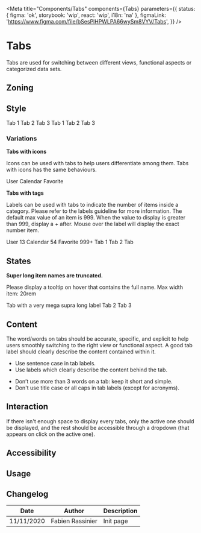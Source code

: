 

<Meta
	title="Components/Tabs"
	components={Tabs}
	parameters={{
		status: { figma: 'ok', storybook: 'wip', react: 'wip', i18n: 'na' },
		figmaLink: 'https://www.figma.com/file/bSesPlHPWLPA66wySm8VYV/Tabs',
	}}
/>

# Tabs

Tabs are used for switching between different views, functional aspects or categorized data sets.

## Zoning

<FigmaImage
	src="https://www.figma.com/file/qc8oUSyVJM67gSsbTShftt/%F0%9F%93%90-Zoning?node-id=46%3A63"
	alt="zoning for tabs"
/>

## Style

<FigmaIframe
	light="https://www.figma.com/file/bSesPlHPWLPA66wySm8VYV/Tabs?node-id=0%3A201"
	dark="https://www.figma.com/file/bSesPlHPWLPA66wySm8VYV/Tabs?node-id=311%3A179"
/>

<Canvas>
	<Story name="default">
		<Tabs selectedId="tab3">
			<Tabs.TabList aria-label="My tabs">
				<Tabs.Tab>Tab 1</Tabs.Tab>
				<Tabs.Tab>Tab 2</Tabs.Tab>
				<Tabs.Tab id="tab3">Tab 3</Tabs.Tab>
			</Tabs.TabList>
			<Tabs.TabPanel>Tab 1</Tabs.TabPanel>
			<Tabs.TabPanel>Tab 2</Tabs.TabPanel>
			<Tabs.TabPanel>Tab 3</Tabs.TabPanel>
		</Tabs>
	</Story>
</Canvas>

### Variations

**Tabs with icons**

Icons can be used with tabs to help users differentiate among them. Tabs with icons has the same behaviours.

<Canvas>
	<Story name="tabs-with-icons">
		<Tabs selectedId="tab2">
			<Tabs.TabList aria-label="My tabs">
				<Tabs.Tab>
					<Icon name="talend-user-circle" /> User
				</Tabs.Tab>
				<Tabs.Tab id="tab2">
					<Icon name="talend-empty-calendar" /> Calendar
				</Tabs.Tab>
				<Tabs.Tab>
					<Icon name="talend-star" /> Favorite
				</Tabs.Tab>
			</Tabs.TabList>
		</Tabs>
	</Story>
</Canvas>

**Tabs with tags**

Labels can be used with tabs to indicate the number of items inside a category. Please refer to the labels guideline for more information.
The default max value of an item is 999. When the value to display is greater than 999, display a + after.
Mouse over the label will display the exact number item.

<Canvas>
	<Story name="tabs-with-tags">
		<Tabs selectedId="tab2">
			<Tabs.TabList aria-label="My tabs">
				<Tabs.Tab>
					User <Tag title="13">13</Tag>
				</Tabs.Tab>
				<Tabs.Tab id="tab2">
					Calendar <TagInformation>54</TagInformation>
				</Tabs.Tab>
				<Tooltip title="Display 1534 favorites" placement="top">
					<Tabs.Tab>
						Favorite <Tag>999+</Tag>
					</Tabs.Tab>
				</Tooltip>
				<Tabs.TabPanel>Tab 1</Tabs.TabPanel>
				<Tabs.TabPanel>Tab 2</Tabs.TabPanel>
				<Tabs.TabPanel>Tab</Tabs.TabPanel>
			</Tabs.TabList>
		</Tabs>
	</Story>
</Canvas>

## States

**Super long item names are truncated.**

Please display a tooltip on hover that contains the full name.
Max width item: 20rem

<Canvas>
	<Story name="tabs-with-truncated-label">
		<Tabs selectedId="tab3">
			<Tabs.TabList aria-label="My tabs">
				<Tooltip title="Tab with a very mega supra long label" placement="top">
					<Tabs.Tab>Tab with a very mega supra long label</Tabs.Tab>
				</Tooltip>
				<Tabs.Tab>Tab 2</Tabs.Tab>
				<Tabs.Tab id="tab3">Tab 3</Tabs.Tab>
			</Tabs.TabList>
		</Tabs>
	</Story>
</Canvas>

## Content

The word/words on tabs should be accurate, specific, and explicit to help users smoothly switching to the right view or functional aspect. A good tab label should clearly describe the content contained within it.

<Use>
	<Use.Do>
		<ul>
			<li>Use sentence case in tab labels.</li>
			<li>Use labels which clearly describe the content behind the tab.</li>
		</ul>
	</Use.Do>
	<Use.Dont>
		<ul>
			<li>Don’t use more than 3 words on a tab: keep it short and simple.</li>
			<li>Don't use title case or all caps in tab labels (except for acronyms).</li>
		</ul>
	</Use.Dont>
</Use>

## Interaction

If there isn't enough space to display every tabs, only the active one should be displayed, and the rest should be accessible through a dropdown (that appears on click on the active one).

<FigmaImage
	src="https://www.figma.com/file/bSesPlHPWLPA66wySm8VYV/Tabs?node-id=0%3A167"
	alt="tabs with dropdowns"
/>

## Accessibility

## Usage

## Changelog

| Date       | Author           | Description |
| ---------- | ---------------- | ----------- |
| 11/11/2020 | Fabien Rassinier | Init page   |
